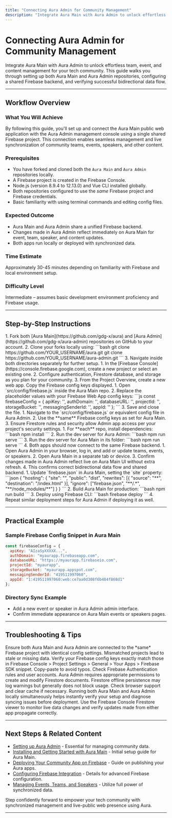 ```yaml
---
title: "Connecting Aura Admin for Community Management"
description: "Integrate Aura Main with Aura Admin to unlock effortless team, event, and content management for your tech community. This guide details how to set up both repos, use a shared Firebase backend, and verify bidirectional data flow."
---
```


# Connecting Aura Admin for Community Management

Integrate Aura Main with Aura Admin to unlock effortless team, event, and content management for your tech community. This guide walks you through setting up both Aura Main and Aura Admin repositories, configuring a shared Firebase backend, and verifying successful bidirectional data flow.

---

## Workflow Overview

### What You Will Achieve
By following this guide, you'll set up and connect the Aura Main public web application with the Aura Admin management console using a single shared Firebase project. This connection enables seamless management and live synchronization of community teams, events, speakers, and other content.

### Prerequisites
- You have forked and cloned both the `Aura Main` and `Aura Admin` repositories locally.
- A Firebase project is created in the Firebase Console.
- Node.js (version 8.9.4 to 12.13.0) and Vue CLI installed globally.
- Both repositories configured to use the *same* Firebase project and Firebase credentials.
- Basic familiarity with using terminal commands and editing config files.

### Expected Outcome
- Aura Main and Aura Admin share a unified Firebase backend.
- Changes made in Aura Admin reflect immediately on Aura Main for event, team, speaker, and content updates.
- Both apps run locally or deployed with synchronized data.

### Time Estimate
Approximately 30-45 minutes depending on familiarity with Firebase and local environment setup.

### Difficulty Level
Intermediate – assumes basic development environment proficiency and Firebase usage.

---

## Step-by-Step Instructions

<Steps>
<Step title="Fork and Clone Both Repositories">
1. Fork both [Aura Main](https://github.com/gdg-x/aura) and [Aura Admin](https://github.com/gdg-x/aura-admin) repositories on GitHub to your account.
2. Clone your forks locally using:
```bash
   git clone https://github.com/YOUR_USERNAME/aura.git
   git clone https://github.com/YOUR_USERNAME/aura-admin.git
```
3. Navigate inside both directories separately for further setup.
</Step>

<Step title="Create or Use a Single Firebase Project">
1. In the [Firebase Console](https://console.firebase.google.com), create a new project or select an existing one.
2. Configure authentication, Firestore database, and storage as you plan for your community.
3. From the Project Overview, create a new web app. Copy the Firebase config keys displayed.
</Step>

<Step title="Configure Firebase in Aura Main">
1. Open `src/config/firebase.js` inside the Aura Main repo.
2. Replace the placeholder values with your Firebase Web App config keys:
```js
const firebaseConfig = {
  apiKey: '<YOUR_API_KEY>',
  authDomain: '<YOUR_AUTH_DOMAIN>',
  databaseURL: '<YOUR_DATABASE_URL>',
  projectId: '<YOUR_PROJECT_ID>',
  storageBucket: '<YOUR_STORAGE_BUCKET>',
  messagingSenderId: '<YOUR_MESSAGING_SENDER_ID>',
  appId: '<YOUR_APP_ID>'
};
```
3. Save and close the file.
</Step>

<Step title="Configure Firebase in Aura Admin">
1. Navigate to the `src/config/firebase.js` or equivalent config file in Aura Admin.
2. Use the **same** Firebase config keys as set for Aura Main.
3. Ensure Firestore rules and security allow Admin app access per your project's security settings.
</Step>

<Step title="Install Dependencies and Run Locally">
1. For **each** repo, install dependencies:
```bash
npm install
```
2. Run the dev server for Aura Admin:
```bash
npm run serve
```
3. Run the dev server for Aura Main in its folder:
```bash
npm run serve
```
4. Both apps should now connect to the same Firebase backend.
</Step>

<Step title="Verify Data Synchronization">
1. Open Aura Admin in your browser, log in, and add or update teams, events, or speakers.
2. Open Aura Main in a separate tab or device.
3. Confirm changes made in Aura Admin reflect live on Aura Main UI without extra refresh.
4. This confirms correct bidirectional data flow and shared backend.
</Step>

<Step title="Production Deployment Setup">
1. Update `firebase.json` in Aura Main, setting the `site` property:
```json
{
  "hosting": {
    "site": "<YOUR_FIREBASE_SITE_ID>",
    "public": "dist",
    "rewrites": [{ "source": "**", "destination": "/index.html" }],
    "ignore": ["firebase.json", "**/.*", "**/node_modules/**"]
  }
}
```
2. Build Aura Main for production:
```bash
npm run build
```
3. Deploy using Firebase CLI:
```bash
firebase deploy
```
4. Repeat similar deployment steps for Aura Admin if deploying it as well.
</Step>
</Steps>

---

## Practical Example

### Sample Firebase Config Snippet in Aura Main
```js
const firebaseConfig = {
  apiKey: "AIzaSyXXXXX...",
  authDomain: "myaurapp.firebaseapp.com",
  databaseURL: "https://myaurapp.firebaseio.com",
  projectId: "myaurapp",
  storageBucket: "myaurapp.appspot.com",
  messagingSenderId: "419511997060",
  appId: "1:419511997060:web:ce7aa0d308f6b484f868d1"
};
```

### Directory Sync Example
- Add a new event or speaker in Aura Admin admin interface.
- Confirm immediate appearance on Aura Main events or speakers pages.

---

## Troubleshooting & Tips

<AccordionGroup title="Common Issues">
<Accordion title="App Not Showing Updated Data">
Ensure both Aura Main and Aura Admin are connected to the *same* Firebase project with identical config settings. Mismatched projects lead to stale or missing data.
</Accordion>
<Accordion title="Firebase Config Validation">
Verify your Firebase config keys exactly match those in Firebase Console > Project Settings > General > Your Apps > Firebase SDK snippet. Copy-paste to avoid typos.
</Accordion>
<Accordion title="Authentication Issues in Aura Admin">
Check Firebase Authentication rules and user accounts. Aura Admin requires appropriate permissions to create and modify Firestore documents.
</Accordion>
<Accordion title="Firestore Persistence Errors">
Firestore offline persistence may log warnings but generally does not block usage. Check browser support and clear cache if necessary.
</Accordion>
</AccordionGroup>

<Tip>
Running both Aura Main and Aura Admin locally simultaneously helps instantly verify your setup and diagnose syncing issues before deployment.
</Tip>

<Tip>
Use the Firebase Console Firestore viewer to monitor live data changes and verify updates made from either app propagate correctly.
</Tip>

---

## Next Steps & Related Content

- [Setting up Aura Admin](https://github.com/gdg-x/aura-admin) - Essential for managing community data.
- [Installing and Getting Started with Aura Main](../install-and-setup) - Initial setup guide for Aura Main.
- [Deploying Your Community App on Firebase](../deploying-on-firebase) - Guide on publishing your Aura apps.
- [Configuring Firebase Integration](../../install-configure/firebase-setup) - Details for advanced Firebase configuration.
- [Managing Events, Teams, and Speakers](../../community-features/managing-events) - Utilize full power of synchronized data.

Step confidently forward to empower your tech community with synchronized management and live-public web presence using Aura.

---